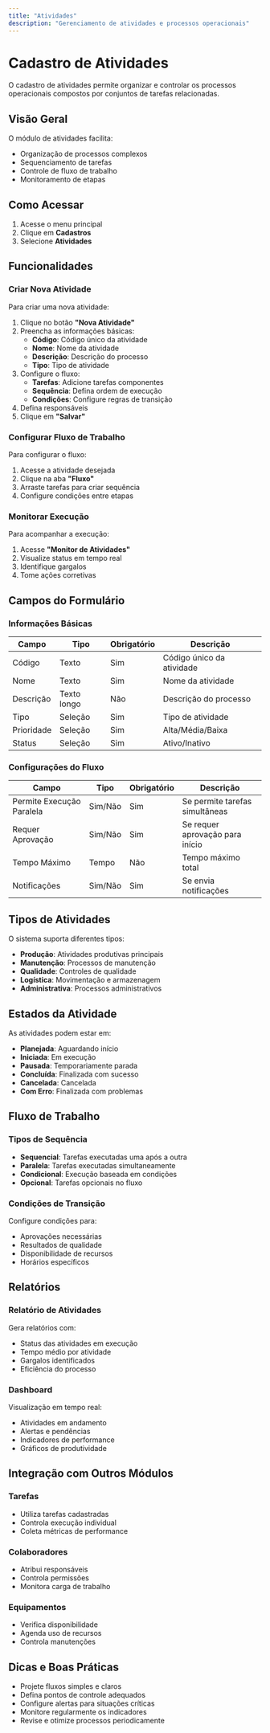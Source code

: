 ```yaml
---
title: "Atividades"
description: "Gerenciamento de atividades e processos operacionais"
---
```


# Cadastro de Atividades

O cadastro de atividades permite organizar e controlar os processos operacionais compostos por conjuntos de tarefas relacionadas.

## Visão Geral

O módulo de atividades facilita:

- Organização de processos complexos
- Sequenciamento de tarefas
- Controle de fluxo de trabalho
- Monitoramento de etapas

## Como Acessar

1. Acesse o menu principal
2. Clique em **Cadastros**
3. Selecione **Atividades**

## Funcionalidades

### Criar Nova Atividade

Para criar uma nova atividade:

1. Clique no botão **"Nova Atividade"**
2. Preencha as informações básicas:
   - **Código**: Código único da atividade
   - **Nome**: Nome da atividade
   - **Descrição**: Descrição do processo
   - **Tipo**: Tipo de atividade
3. Configure o fluxo:
   - **Tarefas**: Adicione tarefas componentes
   - **Sequência**: Defina ordem de execução
   - **Condições**: Configure regras de transição
4. Defina responsáveis
5. Clique em **"Salvar"**

### Configurar Fluxo de Trabalho

Para configurar o fluxo:

1. Acesse a atividade desejada
2. Clique na aba **"Fluxo"**
3. Arraste tarefas para criar sequência
4. Configure condições entre etapas

### Monitorar Execução

Para acompanhar a execução:

1. Acesse **"Monitor de Atividades"**
2. Visualize status em tempo real
3. Identifique gargalos
4. Tome ações corretivas

## Campos do Formulário

### Informações Básicas

| Campo | Tipo | Obrigatório | Descrição |
|-------|------|-------------|-----------|
| Código | Texto | Sim | Código único da atividade |
| Nome | Texto | Sim | Nome da atividade |
| Descrição | Texto longo | Não | Descrição do processo |
| Tipo | Seleção | Sim | Tipo de atividade |
| Prioridade | Seleção | Sim | Alta/Média/Baixa |
| Status | Seleção | Sim | Ativo/Inativo |

### Configurações do Fluxo

| Campo | Tipo | Obrigatório | Descrição |
|-------|------|-------------|-----------|
| Permite Execução Paralela | Sim/Não | Sim | Se permite tarefas simultâneas |
| Requer Aprovação | Sim/Não | Sim | Se requer aprovação para início |
| Tempo Máximo | Tempo | Não | Tempo máximo total |
| Notificações | Sim/Não | Sim | Se envia notificações |

## Tipos de Atividades

O sistema suporta diferentes tipos:

- **Produção**: Atividades produtivas principais
- **Manutenção**: Processos de manutenção
- **Qualidade**: Controles de qualidade
- **Logística**: Movimentação e armazenagem
- **Administrativa**: Processos administrativos

## Estados da Atividade

As atividades podem estar em:

- **Planejada**: Aguardando início
- **Iniciada**: Em execução
- **Pausada**: Temporariamente parada
- **Concluída**: Finalizada com sucesso
- **Cancelada**: Cancelada
- **Com Erro**: Finalizada com problemas

## Fluxo de Trabalho

### Tipos de Sequência

- **Sequencial**: Tarefas executadas uma após a outra
- **Paralela**: Tarefas executadas simultaneamente
- **Condicional**: Execução baseada em condições
- **Opcional**: Tarefas opcionais no fluxo

### Condições de Transição

Configure condições para:

- Aprovações necessárias
- Resultados de qualidade
- Disponibilidade de recursos
- Horários específicos

## Relatórios

### Relatório de Atividades

Gera relatórios com:

- Status das atividades em execução
- Tempo médio por atividade
- Gargalos identificados
- Eficiência do processo

### Dashboard

Visualização em tempo real:

- Atividades em andamento
- Alertas e pendências
- Indicadores de performance
- Gráficos de produtividade

## Integração com Outros Módulos

### Tarefas

- Utiliza tarefas cadastradas
- Controla execução individual
- Coleta métricas de performance

### Colaboradores

- Atribui responsáveis
- Controla permissões
- Monitora carga de trabalho

### Equipamentos

- Verifica disponibilidade
- Agenda uso de recursos
- Controla manutenções

## Dicas e Boas Práticas

- Projete fluxos simples e claros
- Defina pontos de controle adequados
- Configure alertas para situações críticas
- Monitore regularmente os indicadores
- Revise e otimize processos periodicamente 
